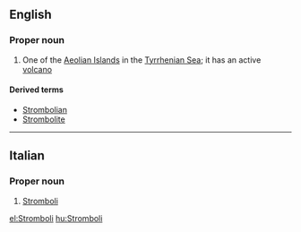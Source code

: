 ==English==

===Proper noun===
{{wikipedia}}
{{en-proper noun}}

# One of the [[Aeolian Islands]] in the [[Tyrrhenian Sea]]; it has an active [[volcano]]

====Derived terms====
* [[Strombolian]]
* [[Strombolite]]

----

==Italian==

===Proper noun===
{{it-proper noun}}

# [[Stromboli]]

[[el:Stromboli]]
[[hu:Stromboli]]